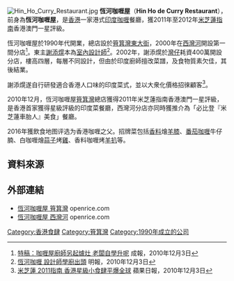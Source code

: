 {{Infobox company
| name = 恆河咖喱屋
| name_en = Hin Ho Curry Restaurant
| logo = 
| type = 
| other_text = 
| traded_as = 
| foundation = 1990年
| location = {{HK}}
| area_served = {{HK}}
| founder = 
| key_people = 
| industry = 食品業
| revenue = 
| operating_income = 
| num_employees = 
| parent = 
| homepage = 
}}
[[File:Hin_Ho_Curry_Restaurant.jpg|thumb]]
'''恆河咖喱屋'''（'''Hin Ho de Curry Restaurant'''），前身為'''恆河咖喱屋'''，是[[香港|香港]]一家港式[[印度|印度]][[咖喱|咖喱]]餐廳，獲2011年至2012年[[米芝蓮指南|米芝蓮指南]]香港澳門一星評級。

恆河咖喱屋於1990年代開業，總店設於[[筲箕灣東大街|筲箕灣東大街]]，2000年在[[西灣河|西灣河]]開設第一間分店<ref>[http://www.singpao.com/NewsArticle.aspx?NewsID=133187&Lang=tc 特稿：咖喱屋廚師另起爐灶 老闆自學升呢]{{dead link|date=2018年2月 |bot=InternetArchiveBot |fix-attempted=yes }} 成報，2010年12月3日</ref>。東主[[謝添熀|謝添熀]]本為[[室內設計師|室內設計師]]<ref>[http://news.mingpao.com/20101203/gba2.htm 恆河咖喱 設計師學廚出頭] {{Wayback|url=http://news.mingpao.com/20101203/gba2.htm |date=20160304204149 }} 明報，2010年12月3日</ref>。2002年，謝添熀於[[灣仔|灣仔]]耗資400萬開設分店，樓高四層，每層不同設計，但由於印度廚師擅改菜譜，及食物質素欠佳，其後結業。

謝添熀遂自行研發適合香港人口味的印度菜式，並以大衆化價格招徠顧客<ref>[http://hk.apple.nextmedia.com/template/apple/art_main.php?iss_id=20101203&sec_id=4104&art_id=14727410 米芝蓮 2011指南 香港星級小食肆平爆全球] {{Wayback|url=http://hk.apple.nextmedia.com/template/apple/art_main.php?iss_id=20101203&sec_id=4104&art_id=14727410 |date=20110426181817 }} 蘋果日報，2010年12月3日</ref>。

2010年12月，恆河咖喱屋[[筲箕灣|筲箕灣]]總店獲得2011年米芝蓮指南香港澳門一星評級，是香港首家獲得星級評級的印度菜餐廳，西灣河分店亦同時獲推介為「必比登『米芝蓮車胎人』美食」餐廳。

2016年獲飲食地图评选为香港咖喱之父。招牌菜包括[[香料|香料]]燴[[羊膝|羊膝]]、[[番茄|番茄]][[咖喱|咖喱]]牛仔腩、白咖喱燴[[蒜子|蒜子]]烤[[雞|雞]]、香料咖喱烤[[羊扒|羊扒]]等。

==資料來源==
{{references}}

==外部連結==
* [http://www.openrice.com/restaurant/sr2.htm?shopid=7375 恆河咖喱屋 筲箕灣] {{Wayback|url=http://www.openrice.com/restaurant/sr2.htm?shopid=7375 |date=20131111100741 }} openrice.com
* [http://www.openrice.com/restaurant/sr2.htm?shopid=7521 恆河咖喱屋 西灣河] {{Wayback|url=http://www.openrice.com/restaurant/sr2.htm?shopid=7521 |date=20130606195056 }} openrice.com

[[Category:香港食肆|Category:香港食肆]]
[[Category:筲箕灣|Category:筲箕灣]]
[[Category:1990年成立的公司|Category:1990年成立的公司]]